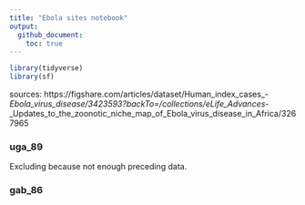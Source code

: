 ```yaml
---
title: "Ebola sites notebook"
output:
  github_document:
    toc: true
---
```


```r
library(tidyverse)
library(sf)
```

sources: https://figshare.com/articles/dataset/Human_index_cases_-_Ebola_virus_disease/3423593?backTo=/collections/eLife_Advances_-_Updates_to_the_zoonotic_niche_map_of_Ebola_virus_disease_in_Africa/3267965


### uga_89

Excluding because not enough preceding data. 

### gab_86

